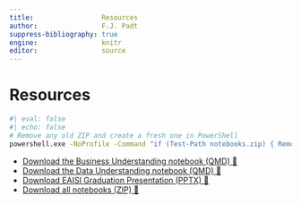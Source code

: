 ```yaml
---
title:                 Resources
author:                F.J. Padt
suppress-bibliography: true
engine:                knitr  
editor:                source
---
```


# Resources {.unnumbered}

```bash
#| eval: false
#| echo: false
# Remove any old ZIP and create a fresh one in PowerShell
powershell.exe -NoProfile -Command "if (Test-Path notebooks.zip) { Remove-Item notebooks.zip }; Compress-Archive -Path notebooks\* -DestinationPath notebooks.zip -Force"

```

-   [Download the Business Understanding notebook (QMD) 💾](../notebooks/01_business_understanding.qmd){.btn}
-   [Download the Data Understanding notebook (QMD) 💾](../notebooks/02_data_understanding.qmd){.btn}
-   [Download EAISI Graduation Presentation (PPTX) 💾](../pptx/PAF+s03.pptx){.btn}
-   [Download all notebooks (ZIP) 💾](notebooks.zip){.btn}
